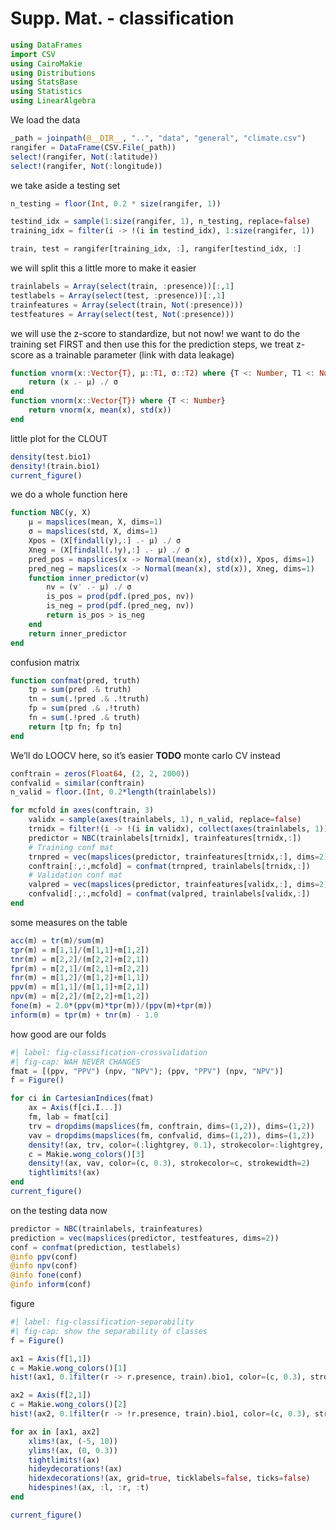 # Supp. Mat. - classification

```julia
using DataFrames
import CSV
using CairoMakie
using Distributions
using StatsBase
using Statistics
using LinearAlgebra
```

We load the data

```julia
_path = joinpath(@__DIR__, "..", "data", "general", "climate.csv")
rangifer = DataFrame(CSV.File(_path))
select!(rangifer, Not(:latitude))
select!(rangifer, Not(:longitude))
```

we take aside a testing set

```julia
n_testing = floor(Int, 0.2 * size(rangifer, 1))

testind_idx = sample(1:size(rangifer, 1), n_testing, replace=false)
training_idx = filter(i -> !(i in testind_idx), 1:size(rangifer, 1))

train, test = rangifer[training_idx, :], rangifer[testind_idx, :]
```

we will split this a little more to make it easier

```julia
trainlabels = Array(select(train, :presence))[:,1]
testlabels = Array(select(test, :presence))[:,1]
trainfeatures = Array(select(train, Not(:presence)))
testfeatures = Array(select(test, Not(:presence)))
```

we will use the z-score to standardize, but not now! we want to do the training set FIRST and then use this for the prediction steps, we treat z-score as a trainable parameter (link with data leakage)

```julia
function vnorm(x::Vector{T}, μ::T1, σ::T2) where {T <: Number, T1 <: Number, T2 <: Number}
    return (x .- μ) ./ σ
end
function vnorm(x::Vector{T}) where {T <: Number}
    return vnorm(x, mean(x), std(x))
end
```

little plot for the CLOUT

```julia
density(test.bio1)
density!(train.bio1)
current_figure()
```

we do a whole function here

```julia
function NBC(y, X)
    μ = mapslices(mean, X, dims=1)
    σ = mapslices(std, X, dims=1)
    Xpos = (X[findall(y),:] .- μ) ./ σ
    Xneg = (X[findall(.!y),:] .- μ) ./ σ
    pred_pos = mapslices(x -> Normal(mean(x), std(x)), Xpos, dims=1)
    pred_neg = mapslices(x -> Normal(mean(x), std(x)), Xneg, dims=1)
    function inner_predictor(v)
        nv = (v' .- μ) ./ σ
        is_pos = prod(pdf.(pred_pos, nv))
        is_neg = prod(pdf.(pred_neg, nv))
        return is_pos > is_neg
    end
    return inner_predictor
end
```

confusion matrix

```julia
function confmat(pred, truth)
    tp = sum(pred .& truth)
    tn = sum(.!pred .& .!truth)
    fp = sum(pred .& .!truth)
    fn = sum(.!pred .& truth)
    return [tp fn; fp tn]
end
```

We'll do LOOCV here, so it's easier **TODO** monte carlo CV instead

```julia
conftrain = zeros(Float64, (2, 2, 2000))
confvalid = similar(conftrain)
n_valid = floor.(Int, 0.2*length(trainlabels))

for mcfold in axes(conftrain, 3)
    validx = sample(axes(trainlabels, 1), n_valid, replace=false)
    trnidx = filter!(i -> !(i in validx), collect(axes(trainlabels, 1)))
    predictor = NBC(trainlabels[trnidx], trainfeatures[trnidx,:])
    # Training conf mat
    trnpred = vec(mapslices(predictor, trainfeatures[trnidx,:], dims=2))
    conftrain[:,:,mcfold] = confmat(trnpred, trainlabels[trnidx,:])
    # Validation conf mat
    valpred = vec(mapslices(predictor, trainfeatures[validx,:], dims=2))
    confvalid[:,:,mcfold] = confmat(valpred, trainlabels[validx,:])
end
```

some measures on the table

```julia
acc(m) = tr(m)/sum(m)
tpr(m) = m[1,1]/(m[1,1]+m[1,2])
tnr(m) = m[2,2]/(m[2,2]+m[2,1])
fpr(m) = m[2,1]/(m[2,1]+m[2,2])
fnr(m) = m[1,2]/(m[1,2]+m[1,1])
ppv(m) = m[1,1]/(m[1,1]+m[2,1])
npv(m) = m[2,2]/(m[2,2]+m[1,2])
fone(m) = 2.0*(ppv(m)*tpr(m))/(ppv(m)+tpr(m))
inform(m) = tpr(m) + tnr(m) - 1.0
```

how good are our folds

```julia
#| label: fig-classification-crossvalidation
#| fig-cap: WAH NEVER CHANGES
fmat = [(ppv, "PPV") (npv, "NPV"); (ppv, "PPV") (npv, "NPV")]
f = Figure()

for ci in CartesianIndices(fmat)
    ax = Axis(f[ci.I...])
    fm, lab = fmat[ci]
    trv = dropdims(mapslices(fm, conftrain, dims=(1,2)), dims=(1,2))
    vav = dropdims(mapslices(fm, confvalid, dims=(1,2)), dims=(1,2))
    density!(ax, trv, color=(:lightgrey, 0.1), strokecolor=:lightgrey, strokewidth=2)
    c = Makie.wong_colors()[3]
    density!(ax, vav, color=(c, 0.3), strokecolor=c, strokewidth=2)
    tightlimits!(ax)
end
current_figure()
```

on the testing data now

```julia
predictor = NBC(trainlabels, trainfeatures)
prediction = vec(mapslices(predictor, testfeatures, dims=2))
conf = confmat(prediction, testlabels)
@info ppv(conf)
@info npv(conf)
@info fone(conf)
@info inform(conf)
```

figure

```julia
#| label: fig-classification-separability
#| fig-cap: show the separability of classes
f = Figure()

ax1 = Axis(f[1,1])
c = Makie.wong_colors()[1]
hist!(ax1, 0.1filter(r -> r.presence, train).bio1, color=(c, 0.3), strokecolor=c, strokewidth=1, normalization=:pdf)

ax2 = Axis(f[2,1])
c = Makie.wong_colors()[2]
hist!(ax2, 0.1filter(r -> !r.presence, train).bio1, color=(c, 0.3), strokecolor=c, strokewidth=1, normalization=:pdf)

for ax in [ax1, ax2]
    xlims!(ax, (-5, 10))
    ylims!(ax, (0, 0.3))
    tightlimits!(ax)
    hideydecorations!(ax)
    hidexdecorations!(ax, grid=true, ticklabels=false, ticks=false)
    hidespines!(ax, :l, :r, :t)
end

current_figure()
```
